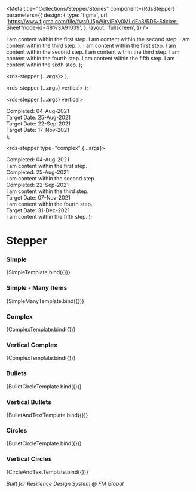 
<Meta
  title="Collections/Stepper/Stories"
  component={RdsStepper}
  parameters={{
    design: {
      type: 'figma',
      url: 'https://www.figma.com/file/fws0J5pWjrviPYy0MLdEa3/RDS-Sticker-Sheet?node-id=48%3A91039',
    },
    layout: 'fullscreen',
  }}
/>

  <rds-stepper>
    <rds-stepper-item text="Step One Line">I am content within the first step.</rds-stepper-item>
    <rds-stepper-item text="Step Two Line">I am content within the second step.</rds-stepper-item>
    <rds-stepper-item text="Step Three Line">I am content within the third step.</rds-stepper-item>
  </rds-stepper>
);

  <rds-stepper>
    <rds-stepper-item text="Step One" complete>
      I am content within the first step.
    </rds-stepper-item>
    <rds-stepper-item text="Step Two" active>
      I am content within the second step.
    </rds-stepper-item>
    <rds-stepper-item text="Step Three">I am content within the third step.</rds-stepper-item>
    <rds-stepper-item text="Step Four">I am content within the fourth step.</rds-stepper-item>
    <rds-stepper-item text="Step Five">I am content within the fifth step.</rds-stepper-item>
    <rds-stepper-item text="Step Six">I am content within the sixth step.</rds-stepper-item>
  </rds-stepper>
);

  <rds-stepper {...args}>
    <rds-stepper-item complete />
    <rds-stepper-item complete />
    <rds-stepper-item active />
    <rds-stepper-item />
  </rds-stepper>
);

  <rds-stepper {...args} vertical>
    <rds-stepper-item text="Create account" complete />
    <rds-stepper-item text="Profile information" active />
    <rds-stepper-item text="Theme" />
    <rds-stepper-item text="Preview" />
  </rds-stepper>
);

  <rds-stepper {...args} vertical>
    <rds-stepper-item text="Create account" complete>
      <div slot="description">Completed: 04-Aug-2021</div>
      <rds-hero-icon name="chevron-right" slot="action" />
    </rds-stepper-item>
    <rds-stepper-item text="Profile information" active>
      <div slot="description">Target Date: 25-Aug-2021</div>
      <rds-hero-icon name="chevron-right" slot="action" />
    </rds-stepper-item>
    <rds-stepper-item text="Theme">
      <div slot="description">Target Date: 22-Sep-2021</div>
      <rds-hero-icon name="chevron-right" slot="action" />
    </rds-stepper-item>
    <rds-stepper-item text="Preview">
      <div slot="description">Target Date: 17-Nov-2021</div>
      <rds-hero-icon name="chevron-right" slot="action" />
    </rds-stepper-item>
  </rds-stepper>
);

  <rds-stepper type="complex" {...args}>
    <rds-stepper-item icon="check" text="Renewals Start" complete>
      <div slot="description">Completed: 04-Aug-2021</div>I am content within the first step.
    </rds-stepper-item>
    <rds-stepper-item icon="chart-square-bar" text="Values Received" complete>
      <div slot="description">Completed: 25-Aug-2021</div>I am content within the second step.
    </rds-stepper-item>
    <rds-stepper-item icon="mail-open" text="Proposal Delivery" active>
      <div slot="description">Completed: 22-Sep-2021</div>I am content within the third step.
    </rds-stepper-item>
    <rds-stepper-item icon="link" text="Order to Bind">
      <div slot="description">Target Date: 07-Nov-2021</div>I am content within the fourth step.
    </rds-stepper-item>
    <rds-stepper-item icon="clipboard-check" text="Policy Issuance">
      <div slot="description">Target Date: 31-Dec-2021</div>I am content within the fifth step.
    </rds-stepper-item>
  </rds-stepper>
);

# Stepper

### Simple

<Canvas>
  <Story name="Simple">{SimpleTemplate.bind({})}</Story>
</Canvas>

### Simple - Many Items

<Canvas>
  <Story name="Simple - Many Items">{SimpleManyTemplate.bind({})}</Story>
</Canvas>

### Complex

<Canvas>
  <Story name="Complex">{ComplexTemplate.bind({})}</Story>
</Canvas>

### Vertical Complex

<Canvas>
  <Story
    name="Vertical Complex"
    args={{
      vertical: true,
    }}
  >
    {ComplexTemplate.bind({})}
  </Story>
</Canvas>

### Bullets

<Canvas>
  <Story
    name="Bullets"
    args={{
      type: 'bullet',
    }}
  >
    {BulletCircleTemplate.bind({})}
  </Story>
</Canvas>

### Vertical Bullets

<Canvas>
  <Story
    name="Vertical Bullets"
    args={{
      type: 'bullet',
    }}
  >
    {BulletAndTextTemplate.bind({})}
  </Story>
</Canvas>

### Circles

<Canvas>
  <Story
    name="Circles"
    args={{
      type: 'circle',
    }}
  >
    {BulletCircleTemplate.bind({})}
  </Story>
</Canvas>

### Vertical Circles

<Canvas>
  <Story
    name="Vertical Circles"
    args={{
      type: 'circle',
    }}
  >
    {CircleAndTextTemplate.bind({})}
  </Story>
</Canvas>

_Built for Resilience Design System @ FM Global_
